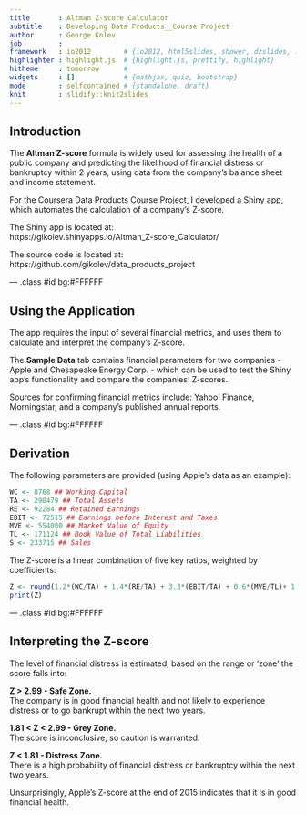 ```yaml
---
title       : Altman Z-score Calculator
subtitle    : Developing Data Products__Course Project
author      : George Kolev
job         : 
framework   : io2012        # {io2012, html5slides, shower, dzslides, ...}
highlighter : highlight.js  # {highlight.js, prettify, highlight}
hitheme     : tomorrow      # 
widgets     : []            # {mathjax, quiz, bootstrap}
mode        : selfcontained # {standalone, draft}
knit        : slidify::knit2slides
---
```



## Introduction

The <b>Altman Z-score</b> formula is widely used for assessing the health of a public company and predicting the likelihood of financial distress or bankruptcy within 2 years, using data from the company's balance sheet and income statement.

For the Coursera Data Products Course Project, I developed a Shiny app, which automates the calculation of a company's Z-score.

The Shiny app is located at:<br>
https://gikolev.shinyapps.io/Altman_Z-score_Calculator/

The source code is located at:<br>
https://github.com/gikolev/data_products_project

--- .class #id bg:#FFFFFF

## Using the Application

The app requires the input of several financial metrics, and uses them to calculate and interpret the company's Z-score.

The <b>Sample Data</b> tab contains financial parameters for two companies - Apple and Chesapeake Energy Corp. - which can be used to test the Shiny app's functionality and compare the companies' Z-scores.

Sources for confirming financial metrics include: Yahoo! Finance, Morningstar, and a company's published annual reports.


--- .class #id bg:#FFFFFF

## Derivation

The following parameters are provided (using Apple's data as an example): 
```r
WC <- 8768 ## Working Capital
TA <- 290479 ## Total Assets
RE <- 92284 ## Retained Earnings
EBIT <- 72515 ## Earnings before Interest and Taxes
MVE <- 554000 ## Market Value of Equity
TL <- 171124 ## Book Value of Total Liabilities
S <- 233715 ## Sales
```

The Z-score is a linear combination of five key ratios, weighted by coefficients:
```r
Z <- round(1.2*(WC/TA) + 1.4*(RE/TA) + 3.3*(EBIT/TA) + 0.6*(MVE/TL)+ 1.0*(S/TA), 2)
print(Z)
```

--- .class #id bg:#FFFFFF

## Interpreting the Z-score

The level of financial distress is estimated, based on the range or 'zone' the score falls into: 

<b>Z > 2.99 - Safe Zone. </b> <br>
The company is in good financial health and not likely to experience distress or to go bankrupt within the next two years. 

<b>1.81 < Z < 2.99 - Grey Zone.</b> </br>
The score is inconclusive, so caution is warranted. 

<b>Z < 1.81 - Distress Zone.</b> </br>
There is a high probability of financial distress or bankruptcy within the next two years.

Unsurprisingly, Apple's Z-score at the end of 2015 indicates that it is in good financial health.